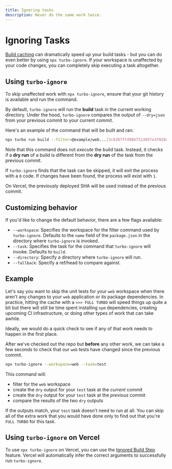 ```yaml
---
title: Ignoring tasks
description: Never do the same work twice.
---
```



# Ignoring Tasks

[Build caching](/repo/docs/core-concepts/caching) can dramatically speed up your build tasks - but you can do even better by using `npx turbo-ignore`. If your workspace is unaffected by your code changes, you can completely skip executing a task altogether.

## Using `turbo-ignore`

To skip unaffected work with `npx turbo-ignore`, ensure that your git history is available and run the command.

By default, `turbo-ignore` will run the **build** task in the current working directory. Under the hood, `turbo-ignore` compares the output of `--dry=json` from your previous commit to your current commit.

Here's an example of the command that will be built and ran:

```bash
npx turbo run build --filter=@example/web...[3c8387ffd98b751305fe3f0284befdd00cbd4610] --dry=json
```

Note that this command does not _execute_ the build task. Instead, it checks if a **dry run** of a build is different from the **dry run** of the task from the previous commit.

If `turbo-ignore` finds that the task can be skipped, it will exit the process with a `0` code. If changes have been found, the process will exist with `1`.

<Callout type="info">On Vercel, the previously deployed SHA will be used instead of the previous commit.</Callout>

## Customizing behavior

If you'd like to change the default behavior, there are a few flags available:

- `--workspace`: Specifies the workspace for the filter command used by `turbo-ignore`. Defaults to the `name` field of the `package.json` in the directory where `turbo-ignore` is invoked.
- `--task`: Specifies the task for the command that `turbo-ignore` will invoke. Defaults to `build`.
- `--directory`: Specify a directory where `turbo-ignore` will run.
- `--fallback`: Specify a ref/head to compare against.

## Example

Let's say you want to skip the unit tests for your `web` workspace when there aren't any changes to your `web` application or its package dependencies. In practice, hitting the cache with a `>>> FULL TURBO` will speed things up quite a bit but there will still be time spent installing `npm` dependencies, creating upcoming CI infrastructure, or doing other types of work that can take awhile.

Ideally, we would do a quick check to see if any of that work needs to happen in the first place.

After we've checked out the repo but **before** any other work, we can take a few seconds to check that our `web` tests have changed since the previous commit.

```bash
npx turbo-ignore --workspace=web --task=test
```

This command will:

- filter for the `web` workspace
- create the `dry` output for your `test` task at the _current_ commit
- create the `dry` output for your `test` task at the _previous_ commit
- compare the results of the two `dry` outputs

If the outputs match, your `test` task doesn't need to run at all. You can skip all of the extra work that you would have done only to find out that you're `FULL TURBO` for this task.

## Using `turbo-ignore` on Vercel

To use `npx turbo-ignore` on Vercel, you can use the [Ignored Build Step](https://vercel.com/docs/concepts/projects/overview#ignored-build-step) feature. Vercel will automatically infer the correct arguments to successfully run `turbo-ignore`.
